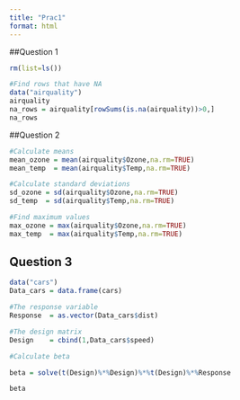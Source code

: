 ```yaml
---
title: "Prac1"
format: html
---
```


##Question 1

```r
rm(list=ls())

#Find rows that have NA
data("airquality")
airquality
na_rows = airquality[rowSums(is.na(airquality))>0,]
na_rows
```

##Question 2
```r
#Calculate means
mean_ozone = mean(airquality$Ozone,na.rm=TRUE)
mean_temp  = mean(airquality$Temp,na.rm=TRUE)

#Calculate standard deviations
sd_ozone = sd(airquality$Ozone,na.rm=TRUE)
sd_temp  = sd(airquality$Temp,na.rm=TRUE)

#Find maximum values
max_ozone = max(airquality$Ozone,na.rm=TRUE)
max_temp  = max(airquality$Temp,na.rm=TRUE)
```

## Question 3
```r
data("cars")
Data_cars = data.frame(cars)

#The response variable
Response  = as.vector(Data_cars$dist)

#The design matrix
Design    = cbind(1,Data_cars$speed)

#Calculate beta

beta = solve(t(Design)%*%Design)%*%t(Design)%*%Response

beta
```





